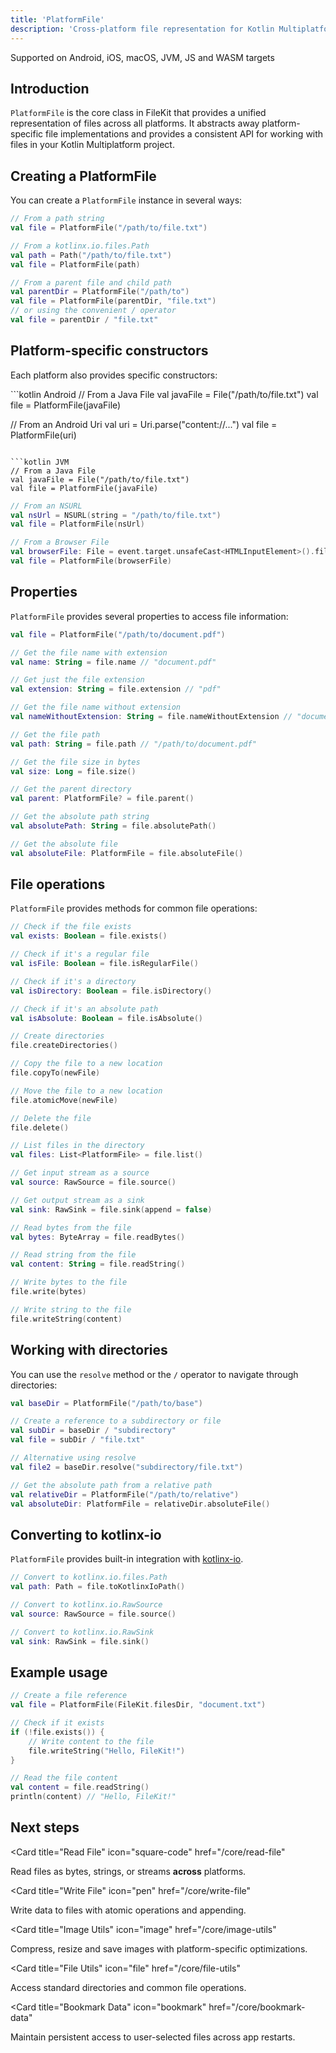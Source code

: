 ```yaml
---
title: 'PlatformFile'
description: 'Cross-platform file representation for Kotlin Multiplatform'
---
```


<Check>Supported on Android, iOS, macOS, JVM, JS and WASM targets</Check>

## Introduction

`PlatformFile` is the core class in FileKit that provides a unified representation of files across all platforms. It abstracts away platform-specific file implementations and provides a consistent API for working with files in your Kotlin Multiplatform project.

## Creating a PlatformFile

You can create a `PlatformFile` instance in several ways:

```kotlin
// From a path string
val file = PlatformFile("/path/to/file.txt")

// From a kotlinx.io.files.Path
val path = Path("/path/to/file.txt")
val file = PlatformFile(path)

// From a parent file and child path
val parentDir = PlatformFile("/path/to")
val file = PlatformFile(parentDir, "file.txt")
// or using the convenient / operator
val file = parentDir / "file.txt"
```

## Platform-specific constructors

Each platform also provides specific constructors:

<CodeGroup>
```kotlin Android
// From a Java File
val javaFile = File("/path/to/file.txt")
val file = PlatformFile(javaFile)

// From an Android Uri
val uri = Uri.parse("content://...")
val file = PlatformFile(uri)
```

```kotlin JVM
// From a Java File
val javaFile = File("/path/to/file.txt")
val file = PlatformFile(javaFile)
```

```kotlin iOS/macOS
// From an NSURL
val nsUrl = NSURL(string = "/path/to/file.txt")
val file = PlatformFile(nsUrl)
```

```kotlin JS/WASM
// From a Browser File
val browserFile: File = event.target.unsafeCast<HTMLInputElement>().files[0]
val file = PlatformFile(browserFile)
```
</CodeGroup>

## Properties

`PlatformFile` provides several properties to access file information:

```kotlin
val file = PlatformFile("/path/to/document.pdf")

// Get the file name with extension
val name: String = file.name // "document.pdf"

// Get just the file extension
val extension: String = file.extension // "pdf"

// Get the file name without extension
val nameWithoutExtension: String = file.nameWithoutExtension // "document"

// Get the file path
val path: String = file.path // "/path/to/document.pdf"

// Get the file size in bytes
val size: Long = file.size()

// Get the parent directory
val parent: PlatformFile? = file.parent()

// Get the absolute path string
val absolutePath: String = file.absolutePath()

// Get the absolute file
val absoluteFile: PlatformFile = file.absoluteFile()
```

## File operations

`PlatformFile` provides methods for common file operations:

```kotlin
// Check if the file exists
val exists: Boolean = file.exists()

// Check if it's a regular file
val isFile: Boolean = file.isRegularFile()

// Check if it's a directory
val isDirectory: Boolean = file.isDirectory()

// Check if it's an absolute path
val isAbsolute: Boolean = file.isAbsolute()

// Create directories
file.createDirectories()

// Copy the file to a new location
file.copyTo(newFile)

// Move the file to a new location
file.atomicMove(newFile)

// Delete the file
file.delete()

// List files in the directory
val files: List<PlatformFile> = file.list()

// Get input stream as a source
val source: RawSource = file.source()

// Get output stream as a sink
val sink: RawSink = file.sink(append = false)

// Read bytes from the file
val bytes: ByteArray = file.readBytes()

// Read string from the file
val content: String = file.readString()

// Write bytes to the file
file.write(bytes)

// Write string to the file
file.writeString(content)
```

## Working with directories

You can use the `resolve` method or the `/` operator to navigate through directories:

```kotlin
val baseDir = PlatformFile("/path/to/base")

// Create a reference to a subdirectory or file
val subDir = baseDir / "subdirectory"
val file = subDir / "file.txt"

// Alternative using resolve
val file2 = baseDir.resolve("subdirectory/file.txt")

// Get the absolute path from a relative path
val relativeDir = PlatformFile("/path/to/relative")
val absoluteDir: PlatformFile = relativeDir.absoluteFile()
```

## Converting to kotlinx-io

`PlatformFile` provides built-in integration with [kotlinx-io](https://github.com/Kotlin/kotlinx-io).

```kotlin
// Convert to kotlinx.io.files.Path
val path: Path = file.toKotlinxIoPath()

// Convert to kotlinx.io.RawSource
val source: RawSource = file.source()

// Convert to kotlinx.io.RawSink
val sink: RawSink = file.sink()
```

## Example usage

```kotlin
// Create a file reference
val file = PlatformFile(FileKit.filesDir, "document.txt")

// Check if it exists
if (!file.exists()) {
    // Write content to the file
    file.writeString("Hello, FileKit!")
}

// Read the file content
val content = file.readString()
println(content) // "Hello, FileKit!"
```

## Next steps

<CardGroup>

<Card
  title="Read File"
  icon="square-code"
  href="/core/read-file"
>
  Read files as bytes, strings, or streams **across** platforms.
</Card>

<Card
  title="Write File"
  icon="pen"
  href="/core/write-file"
>
  Write data to files with atomic operations and appending.
</Card>

<Card
  title="Image Utils"
  icon="image"
  href="/core/image-utils"
>
  Compress, resize and save images with platform-specific optimizations.
</Card>

<Card
  title="File Utils"
  icon="file"
  href="/core/file-utils"
>
  Access standard directories and common file operations.
</Card>

<Card
  title="Bookmark Data"
  icon="bookmark"
  href="/core/bookmark-data"
>
  Maintain persistent access to user-selected files across app restarts.
</Card>

</CardGroup>